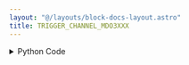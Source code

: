 ```yaml
---
layout: "@/layouts/block-docs-layout.astro"
title: TRIGGER_CHANNEL_MDO3XXX
---
```



<PythonDocsDisplay docstring={docstring} />

<details>
<summary>Python Code</summary>
```python
from flojoy import flojoy, DataContainer, TextBlob, VisaConnection
from typing import Optional, Literal


@flojoy(inject_connection=True)
def TRIGGER_CHANNEL_MDO3XXX(
    connection: VisaConnection,
    channel: int = 0,
    query_set: Literal["query", "set"] = "query",
    default: Optional[DataContainer] = None,
) -> TextBlob:
    """The TRIGGER_CHANNEL_MDO3XXX node sets the triggering channel (or queries it).

    Requires a CONNECTION_MDO3XXX node at the start of the app to connect with
    the instrument. The VISA address will then be listed under 'connection'.

    This node should also work with compatible Tektronix scopes (untested):
    MDO4xxx, MSO4xxx, and DPO4xxx.

    Parameters
    ----------
    connection: VisaConnection
        The VISA address (requires the CONNECTION_MDO3XXX node).
    channel: int
        The channel to set as the triggering channel (used if set=True).
    query_set: str
        Whether to query or set the triggering channel.

    Returns
    -------
    DataContainer
        TextBlob: The triggering channel (e.g. CH1).
    """

    tek = connection.get_handle()

    match query_set:
        case "query":
            s = tek.trigger.source()
        case "set":
            tek.trigger.source(f"CH{1 + channel}")
            s = f"CH{1 + channel}"

    return TextBlob(text_blob=s)

```
[Find this Flojoy Block on GitHub](https://github.com/flojoy-ai/blocks/blob/main/blocks/IO/INSTRUMENTS/OSCILLOSCOPES/TEKTRONIX/MDO3XXX/BASIC/TRIGGER_CHANNEL_MDO3XXX/TRIGGER_CHANNEL_MDO3XXX.py)
</details>

## Example

<AppDisplay app={app} blockName="TRIGGER_CHANNEL_MDO3XXX" client:visible />


